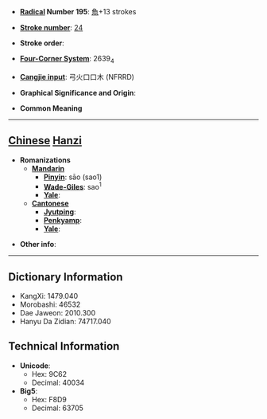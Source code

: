 * '''[[Wiktionary:Chinese radical index| Radical]] Number 195''': [[Wiktionary:Chinese radical index 魚|魚]]+13 strokes

* '''[[Wiktionary:Chinese total strokes index|Stroke number]]''': [[Wiktionary:Chinese total strokes index 24|24]]

* '''Stroke order''': 

* '''[[Wiktionary:Chinese four corner index|Four-Corner System]]''': 2639<sub>4</sub>

* '''[[Wiktionary:Chinese Cangjie index|Cangjie input]]''': 弓火口口木 (NFRRD)

* '''Graphical Significance and Origin''': 

* '''Common Meaning'''

----

== [[Chinese]] [[Hanzi]] ==

* '''Romanizations'''
** '''[[Mandarin]]'''
*** '''[[Pinyin]]''': sāo (sao1)
*** '''[[Wade-Giles]]''': sao<sup>1</sup>
*** '''[[Yale]]''': 
** '''[[Cantonese]]'''
*** '''[[Jyutping]]''':
*** '''[[Penkyamp]]''': 
*** '''[[Yale]]''': 

* '''Other info''': 

----

== Dictionary Information ==

* KangXi: 1479.040
* Morobashi: 46532
* Dae Jaweon: 2010.300
* Hanyu Da Zidian: 74717.040

== Technical Information ==

* '''Unicode''':
** Hex: 9C62
** Decimal: 40034
* '''Big5''':
** Hex: F8D9
** Decimal: 63705